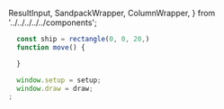   ResultInput,
  SandpackWrapper,
  ColumnWrapper,
} from '../../../../../components';

```js
  const ship = rectangle(0, 0, 20,)
  function move() {
```

<div
  style={{
    background: 'rgb(39, 40, 34)',
    marginTop: '-20px',
    marginBottom: '-20px',
  }}
>
  <Editor
    options={{
      minimap: {
        enabled: false,
      },
      fontSize: 16,
      wordWrap: 'on',
    }}
    width="100%"
    height="400px"
    language="javascript"
    theme="vs-dark"
    onChange={props.onChange}
  />
</div>

```js
  }

  window.setup = setup;
  window.draw = draw;
;
```
